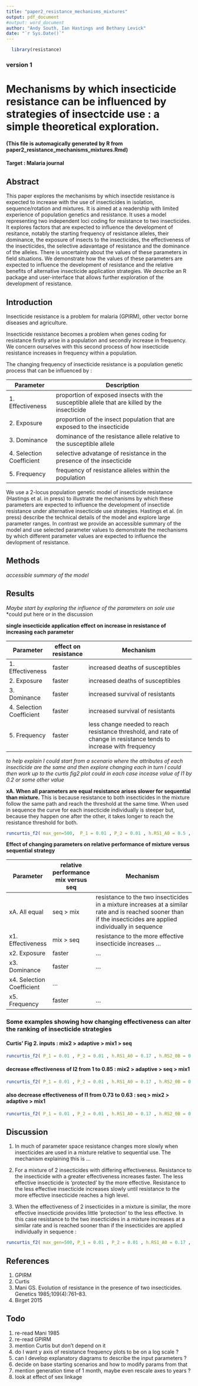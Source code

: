 ```yaml
---
title: "paper2_resistance_mechanisms_mixtures"
output: pdf_document
#output: word_document
author: "Andy South, Ian Hastings and Bethany Levick"
date: "`r Sys.Date()`"
---
```


```r
  library(resistance)
```

### version 1
 
# Mechanisms by which insecticide resistance can be influenced by strategies of insectcide use : a simple theoretical exploration. 
  
#### (This file is automagically generated by R from paper2_resistance_mechanisms_mixtures.Rmd)
#### Target : Malaria journal

## Abstract

This paper explores the mechanisms by which insectide resistance is expected to increase with the use of insecticides in isolation, sequence/rotation and mixtures. It is aimed at a readership with limited experience of population genetics and resistance. It uses a model representing two independent loci coding for resistance to two insecticides. It explores factors that are expected to influence the development of resitance, notably the starting frequency of resistance alleles, their dominance, the exposure of insects to the insecticides, the effectiveness of the insecticides, the selective adavantage of resistance and the dominance of the alleles. There is uncertainty about the values of these parameters in field situations. We demonstrate how the values of these parameters are expected to influence the development of resistance and the relative benefits of alternative insecticide application strategies. We describe an R package and user-interface that allows further exploration of the development of resistance.

## Introduction

Insecticide resistance is a problem for malaria (GPIRM), other vector borne diseases and agriculture.

Insecticide resistance becomes a problem when genes coding for resistance firstly arise in a population and secondly increase in frequency. We concern ourselves with this second process of how insecticide resistance increases in frequency within a population.

The changing frequency of insecticide resistance is a population genetic process that can be influenced by :


Parameter  | Description
------------------- | -------------------------------------------------------
1. Effectiveness | proportion of exposed insects with the susceptible allele that are killed by the insecticide
2. Exposure | proportion of the insect population that are exposed to the insecticide
3. Dominance | dominance of the resistance allele relative to the susceptible allele
4. Selection Coefficient  | selective advatange of resistance in the presence of the insecticide
5. Frequency  | frequency of resistance alleles within the population





We use a 2-locus population genetic model of insecticide resistance (Hastings et al. in press) to illustrate the mechanisms by which these parameters are expected to influence the development of insectide resistance under alternative insecticide use strategies. Hastings et al. (in press) describe the technical details of the model and explore large parameter ranges. In contrast we provide an accessible summary of the model and use selected parameter values to demonstrate the mechanisms by which different parameter values are expected to influence the devlopment of resistance.


## Methods

*accessible summary of the model* 



## Results

*Maybe start by exploring the influence of the parameters on sole use *
*could put here or in the discussion

**single insecticide application effect on increase in resistance of increasing each parameter**

Parameter  | effect on resistance | Mechanism
------------------ | ------- | ---------------------------------------------------
1. Effectiveness | faster | increased deaths of susceptibles
2. Exposure | faster | increased deaths of susceptibles
3. Dominance | faster | increased survival of resistants
4. Selection Coefficient | faster | increased survival of resistants
5. Frequency  | faster | less change needed to reach resistance threshold, and rate of change in resistance tends to increase with frequency

*to help explain I could start from a scenario where the attributes of each insecticide are the same*
*and then explore changing each in turn*
*I could then work up to the curtis fig2 plot*
*could in each case incease value of I1 by 0.2 or some other value*

**xA. When all parameters are equal resistance arises slower for sequential than mixture.**
This is because resistance to both insecticides in the mixture follow the same path and reach the threshold at the same time. When used in sequence the curve for each insecticide individually is steeper but, because they happen one after the other, it takes longer to reach the resistance threshold for both.
```r
runcurtis_f2( max_gen=500,  P_1 = 0.01 , P_2 = 0.01 , h.RS1_A0 = 0.5 , h.RS2_0B = 0.5 , exposure = 0.5 , phi.SS1_A0 = 0.5 , phi.SS2_0B = 0.5 , s.RR1_A0 = 0.5 , s.RR2_0B = 0.5 , addCombinedStrategy = FALSE, strategyLabels = c('seq','','adapt','mix2') )
```


**Effect of changing parameters on relative performance of mixture versus sequential strategy**

Parameter  | relative performance mix versus seq | Mechanism
------------------ | ------- | ---------------------------------------------------
xA. All equal | seq > mix | resistance to the two insecticides in a mixture increases at a similar rate and is reached sooner than if the insecticides are applied individually in sequence
x1. Effectiveness | mix > seq | resistance to the more effective insecticide increases ...
x2. Exposure | faster | ...
x3. Dominance | faster | ...
x4. Selection Coefficient | ...
x5. Frequency  | faster | ...




### Some examples showing how changing effectiveness can alter the ranking of insecticide strategies
#### Curtis' Fig 2. inputs : mix2 > adaptive > mix1 > seq
```r
runcurtis_f2( P_1 = 0.01 , P_2 = 0.01 , h.RS1_A0 = 0.17 , h.RS2_0B = 0.0016 , exposure = 0.9 , phi.SS1_A0 = 0.73 , phi.SS2_0B = 1 , s.RR1_A0 = 0.23 , s.RR2_0B = 0.43 )
```

#### decrease effectiveness of I2 from 1 to 0.85 : mix2 > adaptive > seq > mix1
```r
runcurtis_f2( P_1 = 0.01 , P_2 = 0.01 , h.RS1_A0 = 0.17 , h.RS2_0B = 0.0016 , exposure = 0.9 , phi.SS1_A0 = 0.73 , phi.SS2_0B = 0.85 , s.RR1_A0 = 0.23 , s.RR2_0B = 0.43 )
```

#### also decrease effectiveness of I1 from 0.73 to 0.63 : seq > mix2 > adaptive > mix1
```r
runcurtis_f2( P_1 = 0.01 , P_2 = 0.01 , h.RS1_A0 = 0.17 , h.RS2_0B = 0.0016 , exposure = 0.9 , phi.SS1_A0 = 0.63 , phi.SS2_0B = 0.85 , s.RR1_A0 = 0.23 , s.RR2_0B = 0.43 )
```


## Discussion

(@)  In much of parameter space resistance changes more slowly when insecticides are used in a mixture relative to sequential use. The mechanism explaining this is ...

(@) For a mixture of 2 insecticides with differing effectiveness. Resistance to the insecticide with a greater effectiveness increases faster. The less effective insecticide is 'protected' by the more effective. Resistance to the less effective insecticide increases slowly until resistance to the more effective insecticide reaches a high level.

(@) When the effectiveness of 2 insecticides in a mixture is similar, the more effective insecticide provides little 'protection' to the less effective. In this case resistance to the two insecticides in a mixture increases at a similar rate and is reached sooner than if the insecticides are applied individually in sequence :

```r
runcurtis_f2( max_gen=500, P_1 = 0.01 , P_2 = 0.01 , h.RS1_A0 = 0.17 , h.RS2_0B = 0.17 , exposure = 0.9 , phi.SS1_A0 = 0.73 , phi.SS2_0B = 0.75 , s.RR1_A0 = 0.23 , s.RR2_0B = 0.23 , correctMixDeployProp = 1 , addCombinedStrategy = FALSE )
```


## References
1. GPIRM
1. Curtis 
1. Mani GS. Evolution of resistance in the presence of two insecticides. Genetics 1985;109(4):761–83.
1. Birget 2015



## Todo

1. re-read Mani 1985
1. re-read GPIRM
1. mention Curtis but don't depend on it
1. do I want y axis of resistance frequency plots to be on a log scale ?
1. can I develop explanatory diagrams to describe the input parameters ?
1. decide on base starting scenarios and how to modify params from that
1. mention generation time of 1 month, maybe even rescale axes to years ?
1. look at effect of sex linkage





